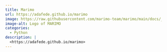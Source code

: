 ```yaml
---
title: Marimo
url: https://adafede.github.io/marimo
image: https://raw.githubusercontent.com/marimo-team/marimo/main/docs/_static/marimo-logotype-thick.svg
image-alt: Logo of MARIMO
categories:
  - Python
description: |
  <https://adafede.github.io/marimo>
---
```


